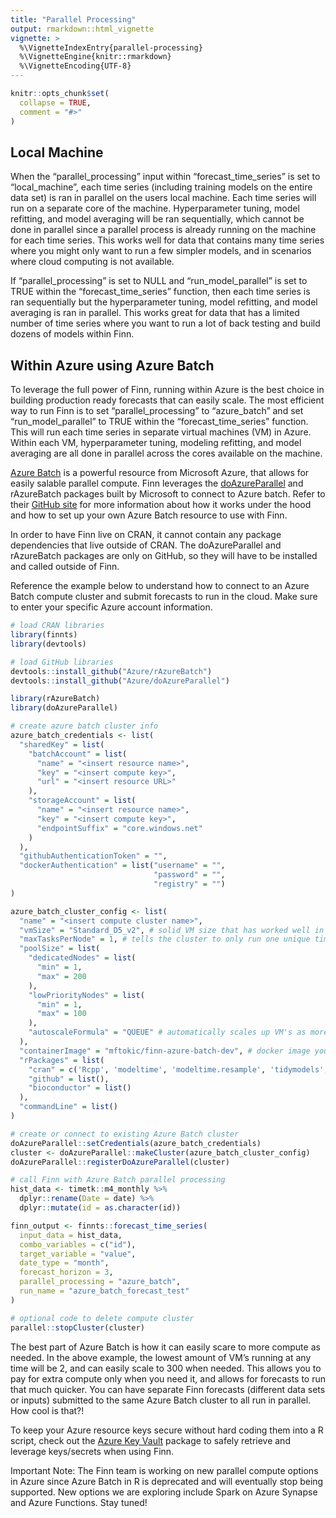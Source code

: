 ```yaml
---
title: "Parallel Processing"
output: rmarkdown::html_vignette
vignette: >
  %\VignetteIndexEntry{parallel-processing}
  %\VignetteEngine{knitr::rmarkdown}
  %\VignetteEncoding{UTF-8}
---
```


```r
knitr::opts_chunk$set(
  collapse = TRUE,
  comment = "#>"
)
```

## Local Machine

When the "parallel_processing" input within "forecast_time_series" is set to "local_machine", each time series (including training models on the entire data set) is ran in parallel on the users local machine. Each time series will run on a separate core of the machine. Hyperparameter tuning, model refitting, and model averaging will be ran sequentially, which cannot be done in parallel since a parallel process is already running on the machine for each time series. This works well for data that contains many time series where you might only want to run a few simpler models, and in scenarios where cloud computing is not available. 

If "parallel_processing" is set to NULL and "run_model_parallel" is set to TRUE within the "forecast_time_series" function, then each time series is ran sequentially but the hyperparameter tuning, model refitting, and model averaging is ran in parallel. This works great for data that has a limited number of time series where you want to run a lot of back testing and build dozens of models within Finn. 


## Within Azure using Azure Batch

To leverage the full power of Finn, running within Azure is the best choice in building production ready forecasts that can easily scale. The most efficient way to run Finn is to set "parallel_processing" to "azure_batch" and set "run_model_parallel" to TRUE within the "forecast_time_series" function. This will run each time series in separate virtual machines (VM) in Azure. Within each VM, hyperparameter tuning, modeling refitting, and model averaging are all done in parallel across the cores available on the machine. 

[Azure Batch](https://azure.microsoft.com/en-us/services/batch/#overview) is a powerful resource from Microsoft Azure, that allows for easily salable parallel compute. Finn leverages the [doAzureParallel](https://github.com/Azure/doAzureParallel) and rAzureBatch packages built by Microsoft to connect to Azure batch. Refer to their [GitHub site](https://github.com/Azure/doAzureParallel) for more information about how it works under the hood and how to set up your own Azure Batch resource to use with Finn. 

In order to have Finn live on CRAN, it cannot contain any package dependencies that live outside of CRAN. The doAzureParallel and rAzureBatch packages are only on GitHub, so they will have to be installed and called outside of Finn. 

Reference the example below to understand how to connect to an Azure Batch compute cluster and submit forecasts to run in the cloud. Make sure to enter your specific Azure account information. 

```r
# load CRAN libraries
library(finnts)
library(devtools)

# load GitHub libraries
devtools::install_github("Azure/rAzureBatch")
devtools::install_github("Azure/doAzureParallel")

library(rAzureBatch)
library(doAzureParallel)

# create azure batch cluster info
azure_batch_credentials <- list(
  "sharedKey" = list(
    "batchAccount" = list(
      "name" = "<insert resource name>",
      "key" = "<insert compute key>",
      "url" = "<insert resource URL>"
    ),
    "storageAccount" = list(
      "name" = "<insert resource name>",
      "key" = "<insert compute key>",
      "endpointSuffix" = "core.windows.net"
    )
  ),
  "githubAuthenticationToken" = "",
  "dockerAuthentication" = list("username" = "",
                                "password" = "",
                                "registry" = "")
)

azure_batch_cluster_config <- list(
  "name" = "<insert compute cluster name>",
  "vmSize" = "Standard_D5_v2", # solid VM size that has worked well in the past with Finn forecasts
  "maxTasksPerNode" = 1, # tells the cluster to only run one unique time series for each VM. That enables us to then run another layer of parallel processing within the VM
  "poolSize" = list(
    "dedicatedNodes" = list(
      "min" = 1,
      "max" = 200
    ),
    "lowPriorityNodes" = list(
      "min" = 1,
      "max" = 100
    ),
    "autoscaleFormula" = "QUEUE" # automatically scales up VM's as more jobs get sent to the cluster. 
  ),
  "containerImage" = "mftokic/finn-azure-batch-dev", # docker image you can use that automatically downloads software needed for Finn to run in cloud
  "rPackages" = list(
    "cran" = c('Rcpp', 'modeltime', 'modeltime.resample', 'tidymodels', 'lubridate', 'rules', 'Cubist', 'earth', 'kernlab', 'doParallel', 'tidyverse', 'torch', 'tabnet', 'prophet', 'glmnet', 'gtools'), # finnts package dependencies
    "github" = list(),
    "bioconductor" = list()
  ),
  "commandLine" = list()
)

# create or connect to existing Azure Batch cluster
doAzureParallel::setCredentials(azure_batch_credentials)
cluster <- doAzureParallel::makeCluster(azure_batch_cluster_config)
doAzureParallel::registerDoAzureParallel(cluster)

# call Finn with Azure Batch parallel processing
hist_data <- timetk::m4_monthly %>%
  dplyr::rename(Date = date) %>%
  dplyr::mutate(id = as.character(id))

finn_output <- finnts::forecast_time_series(
  input_data = hist_data,
  combo_variables = c("id"),
  target_variable = "value",
  date_type = "month",
  forecast_horizon = 3, 
  parallel_processing = "azure_batch", 
  run_name = "azure_batch_forecast_test"
)

# optional code to delete compute cluster
parallel::stopCluster(cluster)

```

The best part of Azure Batch is how it can easily scare to more compute as needed. In the above example, the lowest amount of VM's running at any time will be 2, and can easily scale to 300 when needed. This allows you to pay for extra compute only when you need it, and allows for forecasts to run that much quicker. You can have separate Finn forecasts (different data sets or inputs) submitted to the same Azure Batch cluster to all run in parallel. How cool is that?!

To keep your Azure resource keys secure without hard coding them into a R script, check out the [Azure Key Vault](https://github.com/Azure/AzureKeyVault) package to safely retrieve and leverage keys/secrets when using Finn. 

Important Note: The Finn team is working on new parallel compute options in Azure since Azure Batch in R is deprecated and will eventually stop being supported. New options we are exploring include Spark on Azure Synapse and Azure Functions. Stay tuned!
